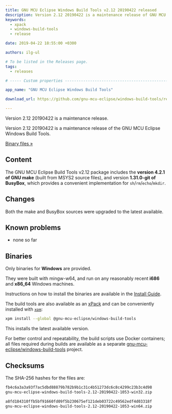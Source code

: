 ```yaml
---
title: GNU MCU Eclipse Windows Build Tools v2.12 20190422 released
description: Version 2.12 20190422 is a maintenance release of GNU MCU Eclipse Windows Build Tools.
keywords:
  - xpack
  - windows-build-tools
  - release

date: 2019-04-22 18:55:00 +0300

authors: ilg-ul

# To be listed in the Releases page.
tags:
  - releases

# ----- Custom properties -----------------------------------------------------

app_name: "GNU MCU Eclipse Windows Build Tools"

download_url: https://github.com/gnu-mcu-eclipse/windows-build-tools/releases/tag/v2.12-20190422/

---
```


<head>
  <title>{frontMatter.title}</title>
  <meta property="og:title" content={frontMatter.title} />
</head>

Version 2.12 20190422 is a maintenance release.

<!-- truncate -->

Version 2.12 20190422 is a maintenance release of the GNU MCU Eclipse Windows Build Tools.

<!-- truncate -->

<p><a href={frontMatter.download_url}>Binary files »</a></p>

## Content

The GNU MCU Eclipse Build Tools v2.12 package includes the **version 4.2.1 of GNU make** (built from MSYS2 source files), and version **1.31.0-git of BusyBox**, which provides a convenient implementation for `sh`/`rm`/`echo`/`mkdir`.

## Changes

Both the make and BusyBox sources were upgraded to the latest available.

## Known problems

* none so far

## Binaries

Only binaries for **Windows** are provided.

They were built with mingw-w64, and run on any reasonably
recent **i686** and **x86_64** Windows machines.

Instructions on how to install the binaries are available in the [Install Guide](/docs/install/).

The build tools are also available as an
[xPack](https://www.npmjs.com/package/@gnu-mcu-eclipse/windows-build-tools)
and can be conveniently installed with
[`xpm`](https://www.npmjs.com/package/xpm):

```sh
xpm install --global @gnu-mcu-eclipse/windows-build-tools
```

This installs the latest available version.

For better control and repeatability, the build scripts use Docker containers;
all files required during builds are available as a separate
[gnu-mcu-eclipse/windows-build-tools](https://github.com/gnu-mcu-eclipse/windows-build-tools)
project.

## Checksums

The SHA-256 hashes for the files are:

```txt
fb4c6a3a3a93f7ac5dbd88879b782b9b1c31c4b51273dc6c8c4299c23b3c4d98
gnu-mcu-eclipse-windows-build-tools-2.12-20190422-1053-win32.zip

a8fd184310ffb5bf91660fd09f5b230675ef121deb03722c49562edf4d03318f
gnu-mcu-eclipse-windows-build-tools-2.12-20190422-1053-win64.zip
```
